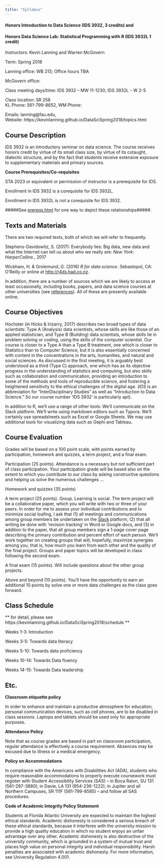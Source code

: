```yaml
---
title: "Syllabus"
---
```


#### Honors Introduction to Data Science (IDS 3932, 3 credits) and 

#### Honors Data Science Lab: Statistical Programming with R (IDS 3932L 1 credit)

Instructors: Kevin Lanning and Warren McGovern

Term: Spring 2018

Lanning office: WB 213; Office hours TBA

McGovern office: 

Class meeting days/time: IDS 3932 – MW 11-1230; IDS 3932L – W 2-5

Class location: SR 258  
KL Phone: 561-799-8652, WM Phone: 

Emails: lanning\@fau.edu,  
Website: https://kevinlanning.github.io/DataSciSpring2018/topics.html

## Course Description 

IDS 3932 is an introductory seminar on data science. The course receives honors credit by virtue of its small class size, by virtue of its cotaught, dialectic structure, and by the fact that students receive extensive exposure to supplementary materials and primary sources.

**Course Prerequisites/Co-requisites**

STA 2023 or equivalent or permission of instructor is a prerequisite for IDS.

Enrollment in IDS 3932 is a corequisite for IDS 3932L.

Enrollment in IDS 3932L is not a corequisite for IDS 3932. 

#####See [prereqs.html](https://kevinlanning.github.io/DataSciSpring2018/prereqs.html) for one way to depict these relationships#####.


## Texts and Materials

There are two required texts, both of which we will refer to frequently.

Stephens-Davidowitz, S. (2017): Everybody lies: Big data, new data and what the Internet can tell us about who we really are: *New York: HarperCollins*., 2017

Wickham, H. & Grolemund, G. (2016) *R for data science*. Sebastopol, CA: O’Reilly or online at [http://r4ds.had.co.nz](http://r4ds.had.co.nz).

In addition, there are a number of sources which we are likely to access at least occasionally, including books, papers, and data science courses at other universities (see [references](https://kevinlanning.github.io/DataSciSpring2018/references)). All of these are presently available online.

## Course Objectives

Hochster (in Hicks & Irizarry, 2017) describes two broad types of data
scientists: Type A (Analysis) data scientists, whose skills are like those of an applied statistician, and Type B (Building) data scientists, whose skills lie in problem solving or coding, using the skills of the computer scientist. Our course is closer to a Type A than a Type B treatment, one which is closer to Statistics than to Computer Science, but it is also essentially concerned with content in the concentrations in the arts, humanities, and natural and social sciences. As discussed in the first meeting, it is arguably best understood as a third (Type C) approach, one which has as its objective progress in the understanding of statistics and computing, but also skills such as collaboration and communication, providing an introduction to some of the methods and tools of reproducible science, and fostering a heightened sensitivity to the ethical challenges of the digital age. (*IDS* is an abbreviation for "InterDisciplinary Studies" as well as "Introduction to Data Science."  So our course number 'IDS 3932' is particularly apt).

In addition to R, we'll use a range of other tools: We'll communicate on the Slack platform. We'll write using markdown editors such as Typora. We'll certainly use spreadsheets such as Excel or Google Sheets. We may use additional tools for visualizing data such as Gephi and Tableau.

## Course Evaluation

Grades will be based on a 100 point scale, with points earned by participation, homework and quizzes, a term project, and a final exam.

Participation (25 points). Attendance is a necessary but not sufficient part of class participation. Your participation grade will be based also on the extent to which you contribute to our class by asking constructive questions and helping us solve the numerous challenges ... 

Homework and quizzes (35 points) 

A term project (25 points). Group. Learning is social. The term project will be a collaborative paper, which you will write with two or three of your peers. In order for me to assess your individual contributions and to minimize social loafing, I ask that (1) all meetings and communications among group members be undertaken on the [Slack](https://honorscollege.slack.com/) platform, (2) that all writing be done with ‘revision tracking’ in Word or Google docs, and (3) in addition to the paper, that all group members sign a 1-page cover page describing the primary contribution and percent effort of each person. We’ll work together on creating groups that will, hopefully, maximize synergies among you, that is, how much you learn from each other and the quality of the final project. Groups and paper topics will be developed in class following the second exam.

A final exam (15 points). Will include questions about the other group projects.

Above and beyond (10 points). You'll have the opportunity to earn an additional 10 points by solve one or more data challenges as the class goes forward.

## Class Schedule 

** for detail, please see https://kevinlanning.github.io/DataSciSpring2018/schedule ** 

Weeks 1-3: Introduction

Weeks 3-5: Towards data literacy

Weeks 5-10: Towards data proficiency

Weeks 10-14: Towards Data fluency

Weeks 14-15: Towards Data leadership

## Etc.

**Classroom etiquette policy**

In order to enhance and maintain a productive atmosphere for education, personal communication devices, such as cell phones, are to be disabled in class sessions. Laptops and tablets should be used only for appropriate purposes.

**Attendance Policy**

Note that as course grades are based in part on classroom participation, regular attendance is effectively a course requirement. Absences may be excused due to illness or a medical emergency.

**Policy on Accommodations**

In compliance with the Americans with Disabilities Act (ADA), students who require reasonable accommodations to properly execute coursework must register with Student Accessibility Services (SAS) -- in Boca Raton, SU 131 (561-297-3880); in Davie, LA 131 (954-236-1222); in Jupiter and all Northern Campuses, SR 111F (561-799-8585) – and follow all SAS procedures.

**Code of Academic Integrity Policy Statement**

Students at Florida Atlantic University are expected to maintain the highest ethical standards. Academic dishonesty is considered a serious breach of these ethical standards, because it interferes with the university mission to provide a high quality education in which no student enjoys an unfair advantage over any other. Academic dishonesty is also destructive of the university community, which is grounded in a system of mutual trust and places high value on personal integrity and individual responsibility. Harsh penalties are associated with academic dishonesty. For more information, see University Regulation 4.001.

